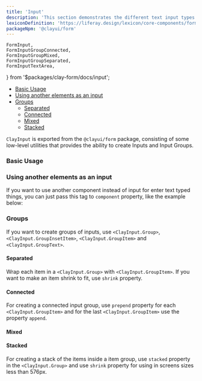 ```yaml
---
title: 'Input'
description: 'This section demonstrates the different text input types.'
lexiconDefinition: 'https://liferay.design/lexicon/core-components/forms/text-input/'
packageNpm: '@clayui/form'
---
```


	FormInput,
	FormInputGroupConnected,
	FormInputGroupMixed,
	FormInputGroupSeparated,
	FormInputTextArea,
} from '$packages/clay-form/docs/input';

<div class="nav-toc-absolute">
<div class="nav-toc">

-   [Basic Usage](#basic-usage)
-   [Using another elements as an input](#using-another-elements-as-an-input)
-   [Groups](#groups)
    -   [Separated](#separated)
    -   [Connected](#connected)
    -   [Mixed](#mixed)
    -   [Stacked](#stacked)

</div>
</div>

`ClayInput` is exported from the `@clayui/form` package, consisting of some low-level utilities that provides the ability to create Inputs and Input Groups.

### Basic Usage

<FormInput />

### Using another elements as an input

If you want to use another component instead of input for enter text typed things, you can just pass this tag to `component` property, like the example below:

<FormInputTextArea />

### Groups

If you want to create groups of inputs, use `<ClayInput.Group>`, `<ClayInput.GroupInsetItem>`, `<ClayInput.GroupItem>` and `<ClayInput.GroupText>`.

#### Separated

Wrap each item in a `<ClayInput.Group>` with `<ClayInput.GroupItem>`. If you want to make an item shrink to fit, use `shrink` property.

<FormInputGroupSeparated />

#### Connected

For creating a connected input group, use `prepend` property for each `<ClayInput.GroupItem>` and for the last `<ClayInput.GroupItem>` use the property `append`.

<FormInputGroupConnected />

#### Mixed

<FormInputGroupMixed />

#### Stacked

For creating a stack of the items inside a item group, use `stacked` property in the `<ClayInput.Group>` and use `shrink` property for using in screens sizes less than 576px.
